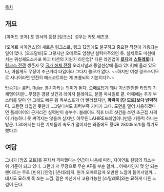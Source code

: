 [[목차]]
== 개요 ==
[아머드 코어] 포 엔서의 등장 [링크스]. 성우는 카토 에츠코.

[오메르 사이언스]의 새로운 링크스로, 랭크 12임에도 불구하고 중요한 작전에 기용되는 일이 많다. [오츠달바]도 그렇지만 오메르도 엄청난 실력파주의인 듯. 실제로도 미션에서는 위성궤도소사포 파괴 미션의 지원기 라인업[* 다른 라인업이 '''[[로디]]'''와 '''[[스틸레토]]'''다. [[링크스 전쟁]] 생존자 및 [[국가 해체 전쟁]] 오리지널과 동일선상에 올라 있다!]에 올라 있으나, 아쉽게도 무장이 초근거리 타입이라 그다지 쓸모가 없다. ~~하지만 여성 링크스이므로 사나이라면 안전히 에스코트하는 게 프롬뇌의 기본이다?~~

탑승기는 룰러. Ruler. 통치자라는 의미가 된다. 오메르답게 꽤나 자신만만한 타입의 기체명이지만...무장은 경량 샷건과 레이저 블레이드, 분열 미사일로 끝. 어깨에는 추가 부스터를 달아 안 그래도 빠른 횡 퀵부스트가 더 빨라졌지만, '''화력이 [단 모로]보다 빈약하다.''' 교란전 타입인 듯한데...그렇다쳐도 화력부족 기미가 크다. 도면을 열어 사용하겠다면 플레이어의 근거리전 실력만이 승부수. 블레이드 직후 바로 샷건을 쏘면 초근접 사격이 가능하니 못 써먹지는 않을까 싶지만. 아무튼 LAHIRE프레임이니만큼 기동력 하나는 발군. 1.30에서는 다른 기체들이 속도가 떨어지는 와중에도 횡QB 2800km/h를 찍기도 했다고.
== 여담 ==
그녀가 [암즈 포트]를 혼자서 격파했다는 언급이 나옴에 따라, 자이언트 킬링의 최소순위 기준이 되고 있다. 그런데 저 무장으로 무슨 AF를 부순 걸까...
어째서인지 몇 안 되는 팬아트는 주로 [빈유] [안경] [츤데레]틱. 뭔가 오메르답게 오만한 느낌이 들어서일까...대사도 묘하게 톡 쏘는 느낌. 같은 미션에서 고용가능한 [스틸레토]와는 묘하게 다른 느낌이 든다.

